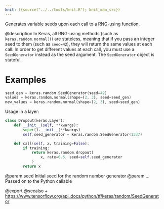 ```yaml
---
knit: ({source("../../tools/knit.R"); knit_man_src})
---
```

Generates variable seeds upon each call to a RNG-using function.

@description
In Keras, all RNG-using methods (such as `keras.random.normal()`)
are stateless, meaning that if you pass an integer seed to them
(such as `seed=42`), they will return the same values at each call.
In order to get different values at each call, you must use a
`SeedGenerator` instead as the seed argument. The `SeedGenerator`
object is stateful.

# Examples
```python
seed_gen = keras.random.SeedGenerator(seed=42)
values = keras.random.normal(shape=(2, 3), seed=seed_gen)
new_values = keras.random.normal(shape=(2, 3), seed=seed_gen)
```

Usage in a layer:

```python
class Dropout(keras.Layer):
    def __init__(self, **kwargs):
        super().__init__(**kwargs)
        self.seed_generator = keras.random.SeedGenerator(1337)

    def call(self, x, training=False):
        if training:
            return keras.random.dropout(
                x, rate=0.5, seed=self.seed_generator
            )
        return x
```

@param seed Initial seed for the random number generator
@param ... Passed on to the Python callable

@export
@seealso
+ <https://www.tensorflow.org/api_docs/python/tf/keras/random/SeedGenerator>

